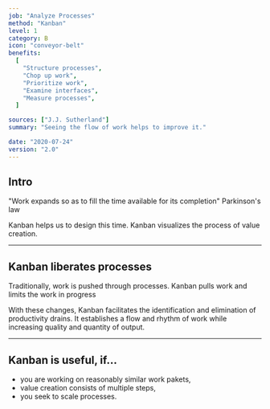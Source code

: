 ```yaml
---
job: "Analyze Processes"
method: "Kanban"
level: 1
category: B
icon: "conveyor-belt"
benefits:
  [
    "Structure processes",
    "Chop up work",
    "Prioritize work",
    "Examine interfaces",
    "Measure processes",
  ]

sources: ["J.J. Sutherland"]
summary: "Seeing the flow of work helps to improve it."

date: "2020-07-24"
version: "2.0"
---
```


## Intro

"Work expands so as to fill the time available for its completion"
Parkinson's law

Kanban helps us to design this time.
Kanban visualizes the process of value creation.

---

## Kanban liberates processes <Emoji symbol="💪" label="muscle"/>

Traditionally, work is pushed through processes.
Kanban pulls work and limits the work in progress

With these changes, Kanban facilitates the identification and elimination of productivity drains.
It establishes a flow and rhythm of work while increasing quality and quantity of output.

---

## Kanban is useful, if...

- you are working on reasonably similar work pakets,
- value creation consists of multiple steps,
- you seek to scale processes.
